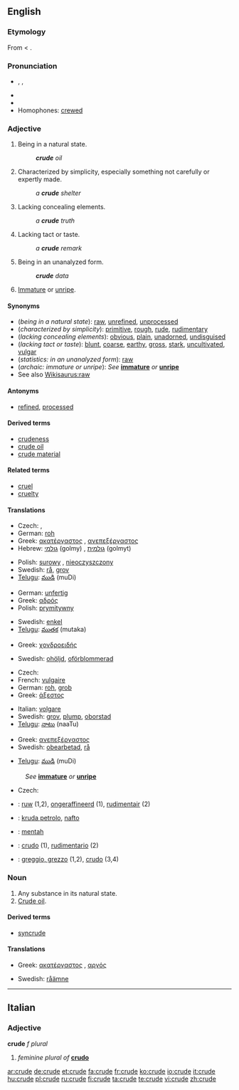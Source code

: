 {{wikipedia|dab=crude}}
==English==

===Etymology===
From {{etyl|enm}} < {{etyl|la}} {{term|crudus||raw, crude, undigested}}.

===Pronunciation===
* {{enPR|kro͞od}}, {{IPA|/kɹuːd/}}, {{SAMPA|/kru:d/}}
* {{audio|En-us-crude.ogg|Audio (US)}}
* {{rhymes|uːd}}
* Homophones: [[crewed]]

===Adjective===
{{en-adj|crud|er}}

# Being in a natural state.
#: '''''crude''' oil''
# Characterized by simplicity, especially something not carefully or expertly made.
#: ''a '''crude''' shelter''
# Lacking concealing elements.
#: ''a '''crude''' truth''
# Lacking tact or taste.
#: ''a '''crude''' remark''
# {{statistics}} Being in an unanalyzed form.
#: '''''crude''' data''
# {{archaic}} [[immature|Immature]] or [[unripe]].

====Synonyms====
* (''being in a natural state''): [[raw]], [[unrefined]], [[unprocessed]]
* (''characterized by simplicity''): [[primitive]], [[rough]], [[rude]], [[rudimentary]]
* (''lacking concealing elements''): [[obvious]], [[plain]], [[unadorned]], [[undisguised]]
* (''lacking tact or taste''): [[blunt]], [[coarse]], [[earthy]], [[gross]], [[stark]], [[uncultivated]], [[vulgar]]
* (''statistics: in an unanalyzed form''): [[raw]]
* (''archaic: immature or unripe''): ''See'' '''[[immature]]''' ''or'' '''[[unripe]]'''
* See also [[Wikisaurus:raw]]

====Antonyms====
* {{sense|being in a natural state}} [[refined]], [[processed]]

====Derived terms====
* [[crudeness]]
* [[crude oil]]
* [[crude material]]

====Related terms====
* [[cruel]]
* [[cruelty]]

====Translations====
{{trans-top|being in a natural state}}
* Czech: {{t|cs|surový|m}},  {{t|cs|syrový|m}}
* German: [[roh]]
* Greek: [[ακατέργαστος]] {{m}}, [[ανεπεξέργαστος]] {{m}}
* Hebrew: [[גולמי]] (golmy) {{m}}, [[גולמית]] (golmyt) {{f}}
{{trans-mid}}
* Polish: [[surowy]] {{m}}, [[nieoczyszczony]] {{m}}
* Swedish: [[rå]], [[grov]]
* [[Telugu]]: [[ముడి]] (muDi)
{{trans-bottom}}

{{trans-top|characterized by simplicity}}
* German: [[unfertig]]
* Greek: [[αδρός]] {{m}}
* Polish: [[prymitywny]] {{m}}
{{trans-mid}}
* Swedish: [[enkel]]
* [[Telugu]]: [[ముతక]] (mutaka)
{{trans-bottom}}

{{trans-top|lacking concealing elements}}
* Greek: [[χονδροειδής]] {{m}}
{{trans-mid}}
* Swedish: [[ohöljd]], [[oförblommerad]]
{{trans-bottom}}

{{trans-top|lacking tact or taste}}
* Czech: {{t|cs|neomalený|m}}
* French: [[vulgaire]] {{m|f}}
* German: [[roh]], [[grob]]
* Greek: [[άξεστος]] {{m}}
{{trans-mid}}
* Italian: [[volgare]] {{m|f}}
* Swedish: [[grov]], [[plump]], [[oborstad]]
* [[Telugu]]: [[నాటు]] (naaTu)
{{trans-bottom}}

{{trans-top|statistics: in an unanalyzed form}}
* Greek: [[ανεπεξέργαστος]] {{m}}
* Swedish: [[obearbetad]], [[rå]]
{{trans-mid}}
* [[Telugu]]: [[ముడి]] (muDi)
{{trans-bottom}}

{{trans-top|immature or unripe}}
: ''See'' '''[[immature]]''' ''or'' '''[[unripe]]'''
{{trans-mid}}
* Czech: {{t|cs|nedozrálý|m}}
{{trans-bottom}}

{{checktrans-top}}
* {{ttbc|Dutch}}: [[ruw]] (1,2), [[ongeraffineerd]] (1), [[rudimentair]] (2)
* {{ttbc|Esperanto}}: [[kruda petrolo]], [[nafto]]
* {{ttbc|Indonesian}}: [[mentah]]
{{trans-mid}}
* {{ttbc|Spanish}}: [[crudo]] (1), [[rudimentario]] (2)
* {{ttbc|Italian}}: [[greggio, grezzo]] (1,2), [[crudo]] (3,4)
{{trans-bottom}}

===Noun===
{{en-noun}}

# Any substance in its natural state.
# [[crude oil|Crude oil]].

====Derived terms====
* [[syncrude]]

====Translations====
{{trans-top|any substance in its natural state}}
* Greek: [[ακατέργαστος]] {{m}}, [[αργός]] {{m}}
{{trans-mid}}
* Swedish: [[råämne]] {{n}}
{{trans-bottom}}

----

==Italian==

===Adjective===
'''crude''' ''f plural''

# ''feminine plural of'' '''[[crudo#Italian|crudo]]'''

[[ar:crude]]
[[de:crude]]
[[et:crude]]
[[fa:crude]]
[[fr:crude]]
[[ko:crude]]
[[io:crude]]
[[it:crude]]
[[hu:crude]]
[[pl:crude]]
[[ru:crude]]
[[fi:crude]]
[[ta:crude]]
[[te:crude]]
[[vi:crude]]
[[zh:crude]]